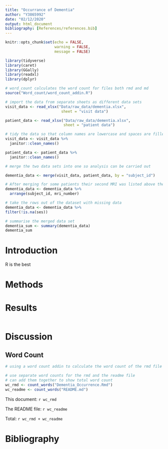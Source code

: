 ```yaml
---
title: "Occurrance of Dementia"
author: "Y3865992"
date: "02/12/2020"
output: html_document
bibliography: [References/references.bib]
---
```


```r
knitr::opts_chunk$set(echo = FALSE,
                      warning = FALSE,
                      message = FALSE)
```

```r
library(tidyverse)
library(caret)
library(GGally)
library(readxl)
library(dplyr)
```

```r
# word_count calculates the word count for files both rmd and md
source("Word_count/word_count_addin.R")
```

```r

# import the data from separate sheets as different data sets
visit_data <- read_xlsx("Data/raw_data/dementia.xlsx",
                         sheet = "visit data")

patient_data <- read_xlsx("Data/raw_data/dementia.xlsx",
                          sheet = "patient data")

# tidy the data so that column names are lowercase and spaces are filled with underscores using the janitor function
visit_data <- visit_data %>%
  janitor::clean_names()

patient_data <- patient_data %>%
  janitor::clean_names()

```

```r
# merge the two data sets into one so analysis can be carried out

dementia_data <- merge(visit_data, patient_data, by = "subject_id")

# After merging for some patients their second MRI was listed above their first, to change this I arranged the data by first subject id then MRI number in ascending order
dementia_data <- dementia_data %>%
  arrange(subject_id, mri_number)
```

```r

# take the rows out of the dataset with missing data
dementia_data <- dementia_data %>%
filter(!is.na(ses))

```

```r
# summarise the merged data set
dementia_sum <- summary(dementia_data)
dementia_sum
```

# Introduction
R is the best

# Methods

# Results

```r

```
# Discussion

## Word Count

```r
# using a word count addin to calculate the word count of the rmd file and the read.me file

# use separate word counts for the rmd and the readme file 
# can add them together to show total word count
wc_rmd <- count_words("Dementia_Occurrence.Rmd")
wc_readme <- count_words("README.md")

```
This document: `r wc_rmd`

The README file: `r wc_readme`

Total:  `r wc_rmd + wc_readme`

# Bibliography

